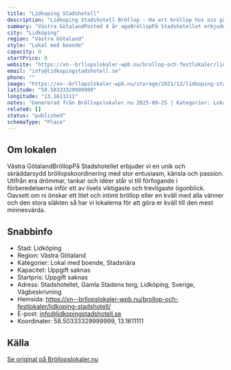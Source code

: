 ```yaml
---
title: "Lidkoping Stadshotell"
description: "Lidkoping Stadshotell Bröllop - Ha ert bröllop hos oss på Lidkoping Stadshotell. Se vår fina Bröllopslokal. Skicka gärna en förfrågan så hjälper vi Er!"
summary: "Västra GötalandPosted 4 år agoBröllopPå Stadshotellet erbjuder vi en unik och skräddarsydd bröllopskoordinering med stor entusiasm, känsla och passion. Utifrån era drömmar, tankar och idéer står vi…"
city: "Lidköping"
region: "Västra Götaland"
style: "Lokal med boende"
capacity: 0
startPrice: 0
website: "https://xn--brllopslokaler-wpb.nu/brollop-och-festlokaler/lidkoping-stadshotell/"
email: "info@lidkopingstadshotell.se"
phone: ""
image: "https://xn--brllopslokaler-wpb.nu/storage/2021/12/lidkoping-stadshotell-brollopslokal-brollop-festlokalvisningsbild.webp"
latitude: "58.50333329999999"
longitude: "13.1611111"
notes: "Genererad från Bröllopslokaler.nu 2025-09-25 | Kategorier: Lokal med boende, Stadsnära"
related: []
status: "published"
schemaType: "Place"
---
```


## Om lokalen

Västra GötalandBröllopPå Stadshotellet erbjuder vi en unik och skräddarsydd bröllopskoordinering med stor entusiasm, känsla och passion. Utifrån era drömmar, tankar och idéer står vi till förfogande i förberedelserna inför ett av livets viktigaste och trevligaste ögonblick. Oavsett om ni önskar ett litet och intimt bröllop eller en kväll med alla vänner och den stora släkten så har vi lokalerna för att göra er kväll till den mest minnesvärda.

## Snabbinfo

- Stad: Lidköping
- Region: Västra Götaland
- Kategorier: Lokal med boende, Stadsnära
- Kapacitet: Uppgift saknas
- Startpris: Uppgift saknas
- Adress: Stadshotellet, Gamla Stadens torg, Lidköping, Sverige, Vägbeskrivning
- Hemsida: https://xn--brllopslokaler-wpb.nu/brollop-och-festlokaler/lidkoping-stadshotell/
- E-post: info@lidkopingstadshotell.se
- Koordinater: 58.50333329999999, 13.1611111

## Källa

[Se original på Bröllopslokaler.nu](https://xn--brllopslokaler-wpb.nu/brollop-och-festlokaler/lidkoping-stadshotell/)
